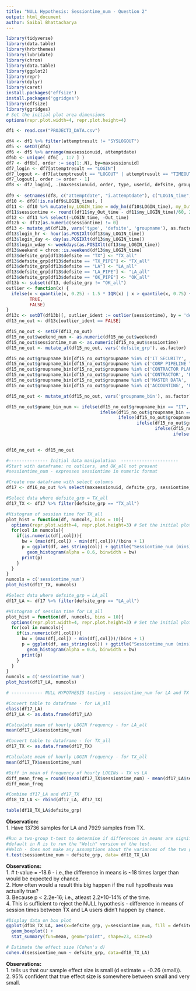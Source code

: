 ```yaml
---
title: "NULL Hypothesis: Sessiontime_num - Question 2"
output: html_document
author: Saibal Bhattacharya
---
```


```r
library(tidyverse)
library(data.table)
library(hrbrthemes)
library(lubridate)
library(chron)
library(data.table)
library(ggplot2)
library(repr)
library(dplyr)
library(caret)
install.packages('effsize')
install.packages('ggridges')
library(effsize)
library(ggridges)
# Set the initial plot area dimensions
options(repr.plot.width=4, repr.plot.height=4) 

df1 <- read.csv("PROJECT3_DATA.csv")
```


```r
df4 <- df1 %>% filter(attemptresult != "SYSLOGOUT")
df5 <- setDT(df4)
df6 <- df5 %>% arrange(maxsessionuid, attemptdate)
df6b <- unique( df6[ , 1:7 ] )
df7 <- df6b[, order := seq(1:.N), by=maxsessionuid]
df7_login <- df7[attemptresult == "LOGIN"]
df7_logout <- df7[attemptresult == "LOGOUT" | attemptresult == "TIMEOUT" | attemptresult == "RESTART"]
df7_logout[, order := order - 1]
df8 <- df7_login[, .(maxsessionuid, order, type, userid, defsite, groupname, attemptdate)][df7_logout[, .(maxsessionuid, order, type, userid, defsite, groupname, attemptdate)], 
                                                                                           on=c("maxsessionuid", "order", "type", "userid", "defsite", "groupname"), nomatch=NA]
df9 <- setnames(df8, c("attemptdate", "i.attemptdate"), c("LOGIN_time", "Out_time"))
df10 <- df9[!is.na(df9$LOGIN_time), ]
df11 <- df10 %>% mutate(my_LOGIN_time = mdy_hm(df10$LOGIN_time), my_Out_time = mdy_hm(df10$Out_time))
df11$sessiontime <- round((df11$my_Out_time - df11$my_LOGIN_time)/60, 2)
df12 <- df11 %>% select(-LOGIN_time, -Out_time)
df12b <- df12[as.numeric(sessiontime) != 0]
df13 <- mutate_at(df12b, vars('type', 'defsite', 'groupname'), as.factor)
df13$login_hr <- hour(as.POSIXlt(df13$my_LOGIN_time))
df13$login_day <- day(as.POSIXlt(df13$my_LOGIN_time))
df13$login_wday <- weekdays(as.POSIXlt(df13$my_LOGIN_time))
df13$weekend = chron::is.weekend(df13$my_LOGIN_time)
df13$defsite_grp[df13$defsite == "TX"] <- "TX_all"
df13$defsite_grp[df13$defsite == "TX_PIPE"] <- "TX_all"
df13$defsite_grp[df13$defsite == "LA"] <- "LA_all"
df13$defsite_grp[df13$defsite == "LA_PIPE"] <- "LA_all"
df13$defsite_grp[df13$defsite == "OK_PIPE"] <- "OK_all"
df13b <- subset(df13, defsite_grp != "OK_all")
outlier <- function(x) {
  ifelse(x < quantile(x, 0.25) - 1.5 * IQR(x) | x > quantile(x, 0.75) + 1.5 * IQR(x), 
         TRUE, 
         FALSE)
}
df13c <- setDT(df13b)[, outlier_ident := outlier(sessiontime), by = 'defsite_grp']
df13_no_out <- df13c[outlier_ident == FALSE]

df15_no_out <- setDF(df13_no_out)
df15_no_out$weekend_num <- as.numeric(df15_no_out$weekend)
df15_no_out$sessiontime_num <- as.numeric(df15_no_out$sessiontime)
df15_no_out <- mutate_at(df15_no_out, vars('defsite_grp'), as.factor)

df15_no_out$groupname_bin[df15_no_out$groupname %in% c('IT SECURITY', 'IT ADMINISTRATOR', 'IT ANALYST')] <- 'IT'
df15_no_out$groupname_bin[df15_no_out$groupname %in% c('CORP PIPELINE TECH SUPPORT', 'PIPELINE FIELD MGMT','PIPELINE TECHNICIAN')] <- 'PIPELINE'
df15_no_out$groupname_bin[df15_no_out$groupname %in% c('CONTRACTOR PLANNER', 'PLANNER' , 'SCHEDULER')] <- 'PLANNING'
df15_no_out$groupname_bin[df15_no_out$groupname %in% c('CONTRACTOR', 'ENGINEER', 'QUICK REPORTING USER')] <- 'OPERATIONS'
df15_no_out$groupname_bin[df15_no_out$groupname %in% c('MASTER DATA', 'MAINTENANCE TECHNICIAN', 'CONTRACTOR TECHNICIAN', 'MAINTENANCE SUPERVISOR', 'CONTRACTOR SUPERVISOR')] <- 'MAINTENANCE'
df15_no_out$groupname_bin[df15_no_out$groupname %in% c('ACCOUNTING', 'PURCHASING MANAGER', 'SUPPLY CHAIN', 'STOREROOM MANAGER', 'STOREROOM CLERK', 'SENIOR STOREROOM CLERK')] <- 'SUPPLY CHAIN'

df15_no_out <- mutate_at(df15_no_out, vars('groupname_bin'), as.factor)

df15_no_out$gname_bin_num <- ifelse(df15_no_out$groupname_bin == "IT", 1,
                                    ifelse(df15_no_out$groupname_bin == "MAINTENANCE", 2,
                                           ifelse(df15_no_out$groupname_bin == "OPERATIONS", 3,
                                                  ifelse(df15_no_out$groupname_bin == "PIPELINE", 4,
                                                         ifelse(df15_no_out$groupname_bin == "PLANNING", 5,
                                                                ifelse(df15_no_out$groupname_bin == "SUPPLY CHAIN", 6,
                                                                       NA ))))))

df16_no_out <- df15_no_out
```

```r
#--------------- Initial data manipulation  ----------------------
#Start with dataframe: no outliers, and OK_all not present
#sessiontime_num - expresses sessiontime in numeric format

#Create new dataframe with select columns
df17 <- df16_no_out %>% select(maxsessionuid, defsite_grp, sessiontime_num)

#Select data where defsite_grp = TX_all
df17_TX <- df17 %>% filter(defsite_grp == "TX_all")

#Histogram of session time for TX_all
plot_hist = function(df, numcols, bins = 10){
  options(repr.plot.width=4, repr.plot.height=3) # Set the initial plot area dimensions
  for(col in numcols){
    if(is.numeric(df[,col])){
      bw = (max(df[,col]) - min(df[,col]))/(bins + 1)
      p = ggplot(df, aes_string(col)) + ggtitle("Sessiontime_num (mins) - TX") +
        geom_histogram(alpha = 0.6, binwidth = bw) 
      print(p)
    }
  }
}
numcols = c('sessiontime_num')
plot_hist(df17_TX, numcols)

#Select data where defsite_grp = LA_all
df17_LA <- df17 %>% filter(defsite_grp == "LA_all")

#Histogram of session time for LA_all
plot_hist = function(df, numcols, bins = 10){
  options(repr.plot.width=4, repr.plot.height=3) # Set the initial plot area dimensions
  for(col in numcols){
    if(is.numeric(df[,col])){
      bw = (max(df[,col]) - min(df[,col]))/(bins + 1)
      p = ggplot(df, aes_string(col)) + ggtitle("Sessiontime_num (mins) - LA") +
        geom_histogram(alpha = 0.6, binwidth = bw) 
      print(p)
    }
  }
}
numcols = c('sessiontime_num')
plot_hist(df17_LA, numcols)

# ------------ NULL HYPOTHESIS testing - sessiontime_num for LA and TX -------------------- 

#Convert table to dataframe - for LA_all
class(df17_LA)
df17_LA <- as.data.frame(df17_LA)

#Calculate mean of hourly LOGIN frequency - for LA_all
mean(df17_LA$sessiontime_num) 

#Convert table to dataframe - for TX_all
df17_TX <- as.data.frame(df17_TX)

#Calculate mean of hourly LOGIN frequency - for TX_all
mean(df17_TX$sessiontime_num) 

#Diff in mean of frequency of hourly LOGINs - TX vs LA
diff_mean_freq = round((mean(df17_TX$sessiontime_num) - mean(df17_LA$sessiontime_num)), 3)
diff_mean_freq

#Combine df17_LA and df17_TX
df18_TX_LA <- rbind(df17_LA, df17_TX)

table(df18_TX_LA$defsite_grp)

```
**Observation:**    
1. Have 13736 samples for LA and 7929 samples from TX.

```r
#Run a two-group t-test to determine if differences in means are significant
#default in R is to run the "Welch" version of the test.
#Welch - does not make any assumptions about the variances of the two groups
t.test(sessiontime_num ~ defsite_grp, data= df18_TX_LA)

```
**Observations:**  
1. # t-value = -18.6 - i.e.,the difference in means is ~18 times larger than would be expected by chance.  
2. How often would a result this big happen if the null hypothesis was actually true?  
3. Because p < 2.2e-16; i.e., atleast 2.2*10-14% of the time.  
4. This is sufficient to reject the NULL hypothesis - difference in means of session times between TX and LA users didn't happen by chance.

```r
#Display data on box plot
ggplot(df18_TX_LA, aes(x=defsite_grp, y=sessiontime_num, fill = defsite_grp)) + 
  geom_boxplot() +
  stat_summary(fun=mean, geom="point", shape=23, size=4)

```

```r
# Estimate the effect size (Cohen's d)
cohen.d(sessiontime_num ~ defsite_grp, data=df18_TX_LA)

```
**Observations:**  
1. tells us that our sample effect size is small (d estimate = -0.26 (small)).  
2. 95% confident that true effect size is somewhere between small and very small.  
